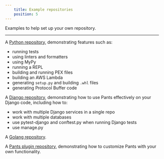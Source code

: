 ```yaml
---
    title: Example repositories
    position: 5
---
```


Examples to help set up your own repository.

---

A [Python repository](https://github.com/pantsbuild/example-python), demonstrating features such as:

- running tests
- using linters and formatters
- using MyPy
- running a REPL
- building and running PEX files
- building an AWS Lambda
- generating `setup.py` and building `.whl` files
- generating Protocol Buffer code

A [Django repository](https://github.com/pantsbuild/example-django), demonstrating how to use Pants effectively on your Django code, including how to:

- work with multiple Django services in a single repo
- work with multiple databases
- use pytest-django and conftest.py when running Django tests
- use manage.py

A [Golang repository](https://github.com/pantsbuild/example-golang).

A [Pants plugin repository](https://github.com/pantsbuild/example-plugin), demonstrating how to customize Pants with your own functionality.


